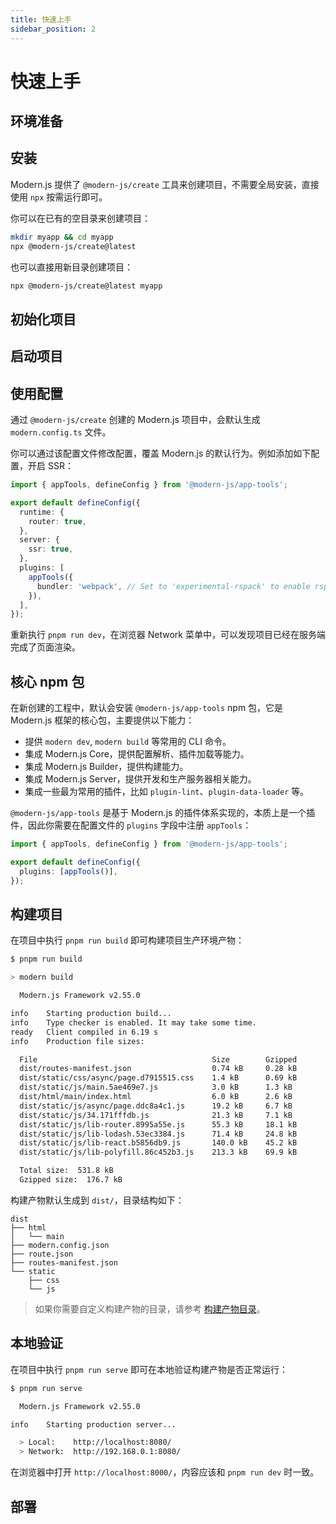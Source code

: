 ```yaml
---
title: 快速上手
sidebar_position: 2
---
```


# 快速上手

## 环境准备


<Prerequisites />

## 安装

Modern.js 提供了 `@modern-js/create` 工具来创建项目，不需要全局安装，直接使用 `npx` 按需运行即可。

你可以在已有的空目录来创建项目：

```bash
mkdir myapp && cd myapp
npx @modern-js/create@latest
```

也可以直接用新目录创建项目：

```bash
npx @modern-js/create@latest myapp
```

## 初始化项目


<InitApp />

## 启动项目


<DebugApp />

## 使用配置

通过 `@modern-js/create` 创建的 Modern.js 项目中，会默认生成 `modern.config.ts` 文件。

你可以通过该配置文件修改配置，覆盖 Modern.js 的默认行为。例如添加如下配置，开启 SSR：

```ts title="modern.config.ts"
import { appTools, defineConfig } from '@modern-js/app-tools';

export default defineConfig({
  runtime: {
    router: true,
  },
  server: {
    ssr: true,
  },
  plugins: [
    appTools({
      bundler: 'webpack', // Set to 'experimental-rspack' to enable rspack ⚡️🦀
    }),
  ],
});
```

重新执行 `pnpm run dev`，在浏览器 Network 菜单中，可以发现项目已经在服务端完成了页面渲染。

## 核心 npm 包

在新创建的工程中，默认会安装 `@modern-js/app-tools` npm 包，它是 Modern.js 框架的核心包，主要提供以下能力：

- 提供 `modern dev`, `modern build` 等常用的 CLI 命令。
- 集成 Modern.js Core，提供配置解析、插件加载等能力。
- 集成 Modern.js Builder，提供构建能力。
- 集成 Modern.js Server，提供开发和生产服务器相关能力。
- 集成一些最为常用的插件，比如 `plugin-lint`、`plugin-data-loader` 等。

`@modern-js/app-tools` 是基于 Modern.js 的插件体系实现的，本质上是一个插件，因此你需要在配置文件的 `plugins` 字段中注册 `appTools`：

```ts title="modern.config.ts"
import { appTools, defineConfig } from '@modern-js/app-tools';

export default defineConfig({
  plugins: [appTools()],
});
```

## 构建项目

在项目中执行 `pnpm run build` 即可构建项目生产环境产物：

```bash
$ pnpm run build

> modern build

  Modern.js Framework v2.55.0

info    Starting production build...
info    Type checker is enabled. It may take some time.
ready   Client compiled in 6.19 s
info    Production file sizes:

  File                                       Size        Gzipped
  dist/routes-manifest.json                  0.74 kB     0.28 kB
  dist/static/css/async/page.d7915515.css    1.4 kB      0.69 kB
  dist/static/js/main.5ae469e7.js            3.0 kB      1.3 kB
  dist/html/main/index.html                  6.0 kB      2.6 kB
  dist/static/js/async/page.ddc8a4c1.js      19.2 kB     6.7 kB
  dist/static/js/34.171fffdb.js              21.3 kB     7.1 kB
  dist/static/js/lib-router.8995a55e.js      55.3 kB     18.1 kB
  dist/static/js/lib-lodash.53ec3384.js      71.4 kB     24.8 kB
  dist/static/js/lib-react.b5856db9.js       140.0 kB    45.2 kB
  dist/static/js/lib-polyfill.86c452b3.js    213.3 kB    69.9 kB

  Total size:  531.8 kB
  Gzipped size:  176.7 kB
```

构建产物默认生成到 `dist/`，目录结构如下：

```
dist
├── html
│   └── main
├── modern.config.json
├── route.json
├── routes-manifest.json
└── static
    ├── css
    └── js
```

> 如果你需要自定义构建产物的目录，请参考 [构建产物目录](/guides/basic-features/output-files)。

## 本地验证

在项目中执行 `pnpm run serve` 即可在本地验证构建产物是否正常运行：

```bash
$ pnpm run serve

  Modern.js Framework v2.55.0

info    Starting production server...

  > Local:    http://localhost:8080/
  > Network:  http://192.168.0.1:8080/
```

在浏览器中打开 `http://localhost:8000/`，内容应该和 `pnpm run dev` 时一致。

## 部署


<Deploy />
